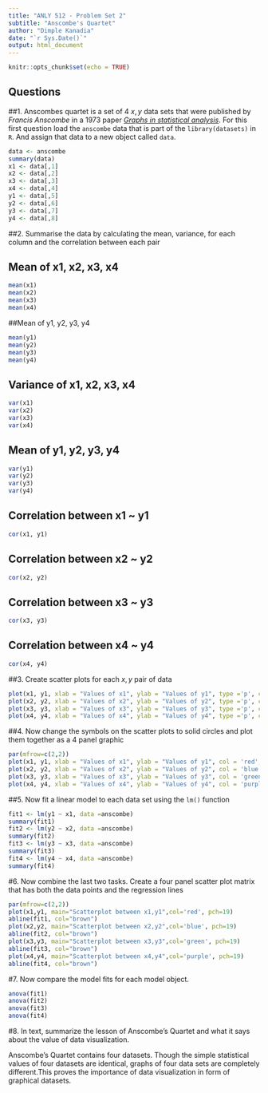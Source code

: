 ```yaml
---
title: "ANLY 512 - Problem Set 2"
subtitle: "Anscombe's Quartet"
author: "Dimple Kanadia"
date: "`r Sys.Date()`"
output: html_document
---
```


```r
knitr::opts_chunk$set(echo = TRUE)
```
## Questions

##1. Anscombes quartet is a set of 4 $x,y$ data sets that were published by *Francis Anscombe* in a 1973 paper [*Graphs in statistical analysis*](https://www.jstor.org/stable/2682899?seq=1#page_scan_tab_contents).  For this first question load the `anscombe` data that is part of the `library(datasets)` in `R`.  And assign that data to a new object called `data`.

```r
data <- anscombe
summary(data)
x1 <- data[,1]
x2 <- data[,2]
x3 <- data[,3]
x4 <- data[,4]
y1 <- data[,5]
y2 <- data[,6]
y3 <- data[,7]
y4 <- data[,8]
```

##2. Summarise the data by calculating the mean, variance, for each column and the correlation between each pair

## Mean of x1, x2, x3, x4

```r
mean(x1)
mean(x2)
mean(x3)
mean(x4)
```
##Mean of y1, y2, y3, y4
```r
mean(y1)
mean(y2)
mean(y3)
mean(y4)
```
## Variance of x1, x2, x3, x4
```r
var(x1)
var(x2)
var(x3)
var(x4)
```

## Mean of y1, y2, y3, y4
```r
var(y1)
var(y2)
var(y3)
var(y4)
```

## Correlation between x1 ~ y1
```r
cor(x1, y1)
```
## Correlation between x2 ~ y2
```r
cor(x2, y2)
```
## Correlation between x3 ~ y3
```r
cor(x3, y3)
```
## Correlation between x4 ~ y4
```r
cor(x4, y4)
```

##3. Create scatter plots for each $x, y$ pair of data

```r
plot(x1, y1, xlab = "Values of x1", ylab = "Values of y1", type ='p', col = 'red')
plot(x2, y2, xlab = "Values of x2", ylab = "Values of y2", type ='p', col = 'blue')
plot(x3, y3, xlab = "Values of x3", ylab = "Values of y3", type ='p', col = 'green')
plot(x4, y4, xlab = "Values of x4", ylab = "Values of y4", type ='p', col = 'purple')
```

##4. Now change the symbols on the scatter plots to solid circles and plot them together as a 4 panel graphic

```r
par(mfrow=c(2,2))
plot(x1, y1, xlab = "Values of x1", ylab = "Values of y1", col = 'red', pch=16, main = "Scatterplot of x1 vs y1")
plot(x2, y2, xlab = "Values of x2", ylab = "Values of y2", col = 'blue', pch=16, main = "Scatterplot of x2 vs y2")
plot(x3, y3, xlab = "Values of x3", ylab = "Values of y3", col = 'green', pch=16, main = "Scatterplot of x3 vs y3")
plot(x4, y4, xlab = "Values of x4", ylab = "Values of y4", col = 'purple', pch=16, main = "Scatterplot of x4 vs y4")
```

##5. Now fit a linear model to each data set using the `lm()` function

```r
fit1 <- lm(y1 ~ x1, data =anscombe)
summary(fit1)
fit2 <- lm(y2 ~ x2, data =anscombe)
summary(fit2)
fit3 <- lm(y3 ~ x3, data =anscombe)
summary(fit3)
fit4 <- lm(y4 ~ x4, data =anscombe)
summary(fit4)
```

#6. Now combine the last two tasks.  Create a four panel scatter plot matrix that has both the data points and the regression lines

```r
par(mfrow=c(2,2))
plot(x1,y1, main="Scatterplot between x1,y1",col='red', pch=19) 
abline(fit1, col="brown")
plot(x2,y2, main="Scatterplot between x2,y2",col='blue', pch=19) 
abline(fit2, col="brown")
plot(x3,y3, main="Scatterplot between x3,y3",col='green', pch=19) 
abline(fit3, col="brown")
plot(x4,y4, main="Scatterplot between x4,y4",col='purple', pch=19) 
abline(fit4, col="brown")
```

#7. Now compare the model fits for each model object.

```r
anova(fit1)
anova(fit2)
anova(fit3)
anova(fit4)
```

#8. In text, summarize the lesson of Anscombe's Quartet and what it says about the value of data visualization.

Anscombe's Quartet contains four datasets. Though the simple statistical values of four datasets are identical, graphs of four data sets are completely different.This proves the importance of data visualization in form of graphical datasets.

